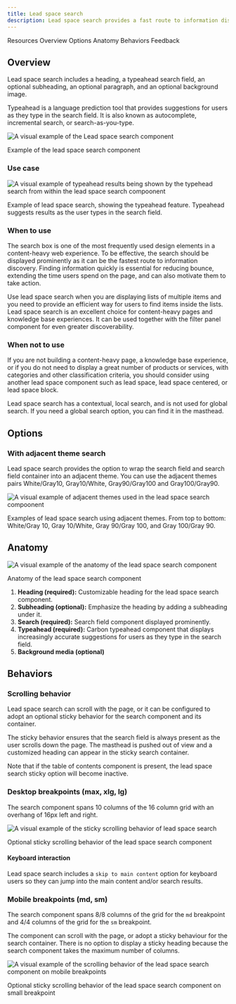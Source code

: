 ```yaml
---
title: Lead space search
description: Lead space search provides a fast route to information discovery by including a prominent search option in the lead space. As the search is always positioned at the top, it is discoverable by users the moment they land on the page.
---
```




<ComponentDescription name="Lead space search" type="layout" />


<AnchorLinks>

<AnchorLink>Resources</AnchorLink>
<AnchorLink>Overview</AnchorLink>
<AnchorLink>Options</AnchorLink>
<AnchorLink>Anatomy</AnchorLink>
<AnchorLink>Behaviors</AnchorLink>
<AnchorLink>Feedback</AnchorLink>

</AnchorLinks>

<ResourceLinks name="Lead space search" type="layout" />

## Overview

Lead space search includes a heading, a typeahead search field, an optional subheading, an optional paragraph, and an optional background image.

Typeahead is a language prediction tool that provides suggestions for users as they type in the search field. It is also known as autocomplete, incremental search, or search-as-you-type.

![A visual example of the Lead space search component](../../images/component/lead-space-search/lead-space-search-default.jpg)

<Caption>Example of the lead space search component</Caption>


### Use case

![A visual example of typeahead results being shown by the typehead search from within the lead space search compoonent](../../images/component/lead-space-search/lead-space-search-usecase.jpg)

<Caption>Example of lead space search, showing the typeahead feature. Typeahead suggests results as the user types in the search field.</Caption>


### When to use
The search box is one of the most frequently used design elements in a content-heavy web experience. To be effective, the search should be displayed prominently as it can be the fastest route to information discovery. Finding information quickly is essential for reducing bounce, extending the time users spend on the page, and can also motivate them to take action.

Use lead space search when you are displaying lists of multiple items and you need to provide an efficient way for users to find items inside the lists. Lead space search is an excellent choice for content-heavy pages and knowledge base experiences. It can be used together with the filter panel component for even greater discoverability.

### When not to use
If you are not building a content-heavy page, a knowledge base experience, or if you do not need to display a great number of products or services, with categories and other classification criteria, you should consider using another lead space component such as lead space, lead space centered, or lead space block.

Lead space search has a contextual, local search, and is not used for global search. If you need a global search option, you can find it in the masthead.

## Options
### With adjacent theme search

Lead space search provides the option to wrap the search field and search field container into an adjacent theme. You can use the adjacent themes pairs White/Gray10, Gray10/White, Gray90/Gray100 and Gray100/Gray90.

![A visual example of adjacent themes used in the lead space search compoonent](../../images/component/lead-space-search/lead-space-search-variant-adjacent-themes.jpg)

<Caption>Examples of lead space search using adjacent themes. From top to bottom: White/Gray 10, Gray 10/White, Gray 90/Gray 100, and Gray 100/Gray 90.</Caption>


## Anatomy

![A visual example of the anatomy of the lead space search component](../../images/component/lead-space-search/lead-space-search-anatomy.jpg)

<Caption>Anatomy of the lead space search component</Caption>

  
1. **Heading (required):** Customizable heading for the lead space search component.
2. **Subheading (optional):** Emphasize the heading by adding a subheading under it.
3. **Search (required):** Search field component displayed prominently.
4. **Typeahead (required):** Carbon typeahead component that displays increasingly accurate suggestions for users as they type in the search field.
5. **Background media (optional)**


## Behaviors

### Scrolling behavior
Lead space search can scroll with the page, or it can be configured to adopt an optional sticky behavior for the search component and its container.

The sticky behavior ensures that the search field is always present as the user scrolls down the page. The masthead is pushed out of view and a customized heading can appear in the sticky search container.

Note that if the table of contents component is present, the lead space search sticky option will become inactive.


### Desktop breakpoints (max, xlg, lg)

The search component spans 10 columns of the 16 column grid with an overhang of 16px left and right.

![A visual example of the sticky scrolling behavior of lead space search](../../images/component/lead-space-search/lead-space-search--behaviour-desktop.gif)

<Caption>Optional sticky scrolling behavior of the lead space search component</Caption>

#### Keyboard interaction
Lead space search includes a `skip to main content` option for keyboard users so they can jump into the main content and/or search results.


### Mobile breakpoints (md, sm)

The search component spans 8/8 columns of the grid for the `md` breakpoint and 4/4 columns of the grid for the `sm` breakpoint.

The component can scroll with the page, or adopt a sticky behaviour for the search container. There is no option to display a sticky heading because the search component takes the maximum number of columns.


<Row>

<Column colMd={4} colLg={8}>

![A visual example of the scrolling behavior of the lead space search component on mobile breakpoints](../../images/component/lead-space-search/lead-space-search--behaviour-mobile.gif)

<Caption>Optional sticky scrolling behavior of the lead space search component on small breakpoint</Caption>

</Column>

</Row>

<ComponentFooter name="Lead space search" type="layout" />

